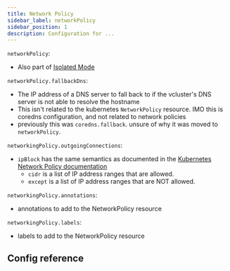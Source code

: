 ```yaml
---
title: Network Policy
sidebar_label: networkPolicy
sidebar_position: 1
description: Configuration for ...
---
```



`networkPolicy`:
- Also part of [Isolated Mode](https://www.vcluster.com/docs/security/isolated-mode)

`networkPolicy.fallbackDns`:
- The IP address of a DNS server to fall back to if the vcluster's DNS server is not able to resolve the hostname
- This isn't related to the kubernetes `NetworkPolicy` resource. IMO this is coredns configuration, and not related to network policies
- previously this was `coredns.fallback`. unsure of why it was moved to `networkPolicy`.

`networkingPolicy.outgoingConnections`:
  - `ipBlock` has the same semantics as documented in the [Kubernetes Network Policy documentation](https://kubernetes.io/docs/concepts/services-networking/network-policies/)
    - `cidr` is a list of IP address ranges that are allowed.
    - `except` is a list of IP address ranges that are NOT allowed.

`networkingPolicy.annotations`:
- annotations to add to the NetworkPolicy resource

`networkingPolicy.labels`:
- labels to add to the NetworkPolicy resource

## Config reference

<NetworkPolicy/>